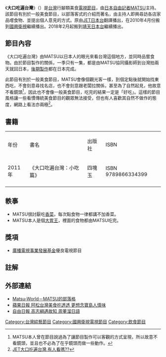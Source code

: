 {{Infobox television
| show_name          = 大口吃遍台灣
| original_name      = 台湾大口食べ歩き
| image              = 
| caption            = 
| format             = 行腳類美食節目
| camera             = 
| picture_format     = 
| runtime            = 
| creator            = 
| director           = 
| developer          = 
| presenter          = [[松田直彌|MATSU]]
| executive_producer = [[松田直彌|MATSU]]
| producer           = [[松田直彌|MATSU]]
| starring           = [[松田直彌|MATSU]]
| narrated           = 
| country            = {{ROC-TW}}
| 語言                = [[日語|日語]]、[[國語|國語]]
| 外景                = {{ROC-TW}}
| company            = [[JET日本台|JET日本台]]
| network            = [[JET日本台|JET日本台]]→[[國興衛視|國興衛視]]→[[靖天傳播|靖天日本台]]
| 播出國家            = {{TWN}}
| first_aired        = 2010年
| last_aired         = 
| num_episodes       =
| website            = 
| imdb_id            =  
| tv_com_id          = 
}}

《'''大口吃遍台灣'''》（{{lang-ja|台湾大口食べ歩き}}）是[[台灣|台灣]]行腳類美食[[電視節目|電視節目]]，由[[日本|日本]][[自由記者|自由記者]][[松田直彌|MATSU]]主持。該節目有別於一般美食節目，以部落客式的介紹而著名，由主持人即興尋訪各店家品嚐食物、並提出個人意見的方式。原由[[JET日本台|JET日本台]]翻譯播出，在2010年4月份搬到[[國興衛視|國興衛視]]繼續播出。2018年2月起搬到[[靖天日本台|靖天日本台]]繼續播出。

== 節目內容 ==
《大口吃遍台灣》由MATSU以日本人的眼光來看台灣這個地方，並同時品嘗食物。由於節目製作的關係，一季只有一集，都是由MATSU協同攝影師到台灣拍兩天就回日本，[[後期製作|後期製作]]都在日本完成。

此節目有別於一般美食節目，MATSU會像個觀光客一樣，到個定點後就開始找東西吃，不會刻意尋找名店，也不會刻意跟老闆拉關係，甚至為了自然起見，他故意不看鏡頭<ref>MATSU本人曾在節目說過為了讓節目製作可以客觀的方式呈現，所以故意不看鏡頭，並且也不必為了在乎鏡頭而做一些動作。</ref>，因此也不會像一般美食節目，吃完的結果一定是「好吃」。這樣的節目風格讓一些看慣傳統美食節目的觀眾無法接受，但也有人喜歡其自然不做作的態度，網路上看法亦兩極<ref>[http://www.mobile01.com/topicdetail.php?f=37&t=611346&p=1 JET大口吃遍台灣.有人看嗎??]</ref>。

== 書籍 ==
{| class="wikitable" 
|- align=center
| 年份 || 書名 ||  出版社 || ISBN 
|-
| 2011年 ||《大口吃遍台灣：小吃篇》|| 四塊玉 || ISBN 9789866334399
|-
|}

== 軼事 ==
* MATSU很討厭吃[[芫荽|香菜]]，每次點食物一律都講不加香菜。
* MATSU本人是個[[大胃王|大胃王]]，裡面的食物都由MATSU吃完。

== 獎項 ==
*[[廣播電視事業發展基金|廣播電視事業發展基金]]優良電視節目

== 註解 ==
{{reflist}}

== 外部連結 ==
*[http://matsu-eating.cocolog-nifty.com/blog/ Matsu-World－MATSU的部落格]{{ja}}
*[http://www.appledaily.com.tw/appledaily/article/sports/20120311/34082084 蘋果日報 阿松台灣美食吃透透 更想念寶島人情味]{{zh-tw}}
*[http://sports.ltn.com.tw/news/paper/1081793 自由日報 高志綱遇故知 周董溜日語]{{zh-tw}}

{{電視節目的變遷
|電視台={{TWN}}[[JET日本台|JET日本台]]→[[國興衛視|國興衛視]]→[[靖天傳播|靖天日本台]](重播)
|播放檔次=
|節目名稱=大口吃遍台灣<br />（2010年-）　
|上一節目=
|下一節目=
}}

[[Category:台灣綜藝節目|Category:台灣綜藝節目]]
[[Category:國興衛視電視節目|Category:國興衛視電視節目]]
[[Category:飲食節目|Category:飲食節目]]
